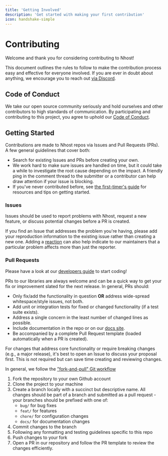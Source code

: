 ```yaml
---
title: 'Getting Involved'
description: 'Get started with making your first contribution'
icon: handshake-simple
---
```


# Contributing

Welcome and thank you for considering contributing to Nhost!

This document outlines the rules to follow to make the contribution process easy and effective for everyone involved. If you are ever in doubt about anything, we encourage you to reach out [via Discord](https://discord.com/invite/9V7Qb2U).

## Code of Conduct

We take our open source community seriously and hold ourselves and other contributors to high standards of communication. By participating and contributing to this project, you agree to uphold our [Code of Conduct](https://github.com/nhost/nhost/blob/main/CODE_OF_CONDUCT.md).

## Getting Started

Contributions are made to Nhost repos via Issues and Pull Requests (PRs). A few general guidelines that cover both:

- Search for existing Issues and PRs before creating your own.
- We work hard to make sure issues are handled on time, but it could take a while to investigate the root cause depending on the impact. A friendly ping in the comment thread to the submitter or a contributor can help draw attention if your issue is blocking.
- If you've never contributed before, see [the first-timer's guide](https://github.com/firstcontributions/first-contributions) for resources and tips on getting started.

### Issues

Issues should be used to report problems with Nhost, request a new feature, or discuss potential changes before a PR is created.

If you find an Issue that addresses the problem you're having, please add your reproduction information to the existing issue rather than creating a new one. Adding a [reaction](https://github.blog/2016-03-10-add-reactions-to-pull-requests-issues-and-comments/) can also help indicate to our maintainers that a particular problem affects more than just the reporter.

### Pull Requests

Please have a look at our [developers guide](https://github.com/nhost/nhost/blob/main/DEVELOPERS.md) to start coding!

PRs to our libraries are always welcome and can be a quick way to get your fix or improvement slated for the next release. In general, PRs should:

- Only fix/add the functionality in question **OR** address wide-spread whitespace/style issues, not both.
- Add unit or integration tests for fixed or changed functionality (if a test suite exists).
- Address a single concern in the least number of changed lines as possible.
- Include documentation in the repo or on our [docs site](https://docs.nhost.io).
- Be accompanied by a complete Pull Request template (loaded automatically when a PR is created).

For changes that address core functionality or require breaking changes (e.g., a major release), it's best to open an Issue to discuss your proposal first. This is not required but can save time creating and reviewing changes.

In general, we follow the ["fork-and-pull" Git workflow](https://github.com/susam/gitpr)

1. Fork the repository to your own Github account
2. Clone the project to your machine
3. Create a branch locally with a succinct but descriptive name. All changes should be part of a branch and submitted as a pull request - your branches should be prefixed with one of:
   - `bug/` for bug fixes
   - `feat/` for features
   - `chore/` for configuration changes
   - `docs/` for documentation changes
4. Commit changes to the branch
5. Following any formatting and testing guidelines specific to this repo
6. Push changes to your fork
7. Open a PR in our repository and follow the PR template to review the changes efficiently.